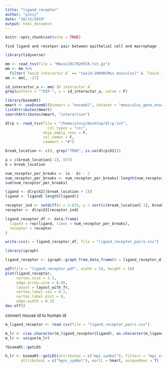 ```yaml
---
title: "ligand_receptor"
author: "yincy"
date: "10/15/2019"
output: html_document
---
```


```r
knitr::opts_chunk$set(echo = TRUE)
```

```
find ligand and recetpor pair between epithelial cell and macrophage  
```

```r
library(tidyverse)
```

```r
mm <- read_tsv(file = "Mmusc20170205CR.txt.gz")
mm <- mm %>% 
  filter(`Taxid interactor A` == "taxid:10090(Mus musculus)" & `Taxid interactor B` == "taxid:10090(Mus musculus)")
mm <- mm[, -17]
```


```r
id_interactor_a <- mm$`ID interactor A`
grep(pattern = "^DIP-", x = id_interactor_a, value = F) 
```

```r
library(biomaRt)
mmart <- useEnsembl(biomart = "ensembl", dataset = "mmusculus_gene_ensembl")
listAttributes(mmart)
searchAttributes(mmart, "interaction")
```


```r
dlrp <- read_tsv(file = "/home/yincy/Desktop/dlrp.txt",
                   col_types = "ccc",
                 skip_empty_rows = F,
                 col_names = F, 
                 comment = "#")
```

```r
break_location <- c(0, grep("TRUE", is.na(dlrp$X2)))
```

```r
a = c(break_location[-1], 837)
b = break_location

num_receptor_per_breaks <- (a - b) - 2
num_receptor_per_breaks <- num_receptor_per_breaks[-length(num_receptor_per_breaks)]
sum(num_receptor_per_breaks)
```


```r
ligand <- dlrp$X2[(break_location + 1)]
ligand <- ligand[-length(ligand)]

receptor_ind <- setdiff(x = 1:835, y = sort(c(break_location[-1], break_location[-length(break_location)] + 1)))
receptor <- dlrp$X2[receptor_ind]
```



```r
ligand_receptor_df <- data.frame(
  ligand = rep(ligand, times = num_receptor_per_breaks),
  receptor = receptor
)
```

```r
write.csv(x = ligand_receptor_df, file = "ligand_receptor_pairs.csv")
```


```r
library(igraph)
```

```r
ligand_receptor <- igraph::graph_from_data_frame(d = ligand_receptor_df, directed = T)
```

```r
pdf(file = "ligand_receptor.pdf", width = 10, height = 10)
plot(ligand_receptor, 
     vertex.size = 2.5,
     edge.arrow.size = 0.05,
     layout = layout_with_fr,
     vertex.label.cex = 0.2,
     vertex.label.dist = 0,
     edge.width = 0.1)
dev.off()
```

convert mouse id to human id  
```r
m_ligand_receptor <- read.csv(file = "ligand_receptor_pairs.csv")
```

```r
m_lr <- c(as.character(m_ligand_receptor$ligand), as.character(m_ligand_receptor$receptor))
m_lr <- unique(m_lr)
```

```r
?biomaRt::getLDS

h_lr <- biomaRt::getLDS(attributes = c("mgi_symbol"), filters = "mgi_symbol", values = m_lr, mart = mmart,
       attributesL = c("hgnc_symbol"), martL = hmart, uniqueRows = T)
```





